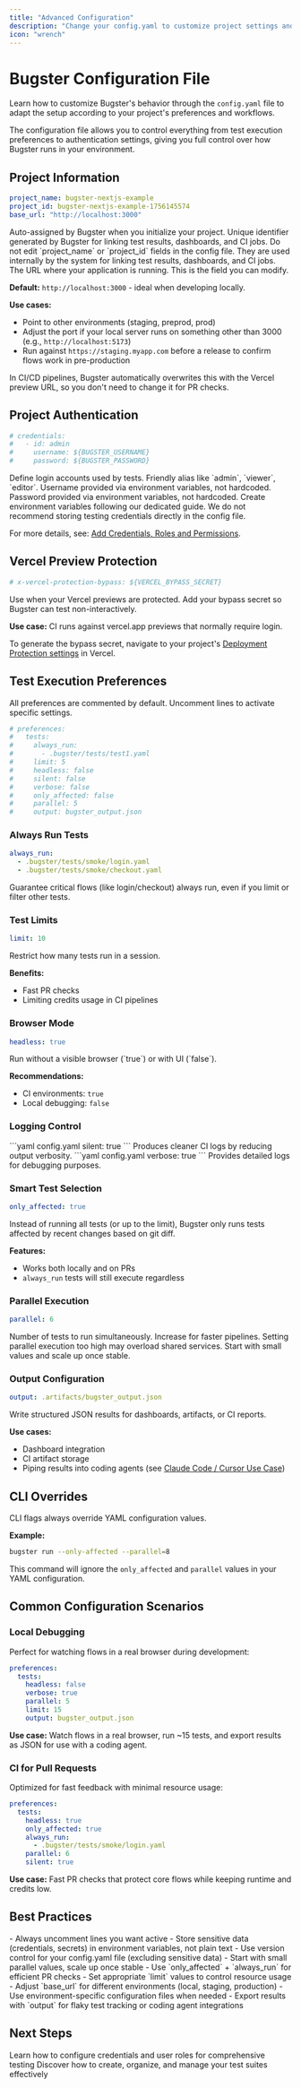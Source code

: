 ```yaml
---
title: "Advanced Configuration"
description: "Change your config.yaml to customize project settings and test execution preferences"
icon: "wrench"
---
```


# Bugster Configuration File

Learn how to customize Bugster's behavior through the `config.yaml` file to adapt the setup according to your project's preferences and workflows.

The configuration file allows you to control everything from test execution preferences to authentication settings, giving you full control over how Bugster runs in your environment.

## Project Information

```yaml config.yaml
project_name: bugster-nextjs-example
project_id: bugster-nextjs-example-1756145574
base_url: "http://localhost:3000"
```

<ResponseField name="project_name" type="string">
Auto-assigned by Bugster when you initialize your project.
</ResponseField>

<ResponseField name="project_id" type="string">
Unique identifier generated by Bugster for linking test results, dashboards, and CI jobs.
</ResponseField>

<Warning>
Do not edit `project_name` or `project_id` fields in the config file. They are used internally by the system for linking test results, dashboards, and CI jobs.
</Warning>

<ResponseField name="base_url" type="string">
The URL where your application is running. This is the field you can modify.

**Default:** `http://localhost:3000` - ideal when developing locally.

**Use cases:**
- Point to other environments (staging, preprod, prod)
- Adjust the port if your local server runs on something other than 3000 (e.g., `http://localhost:5173`)
- Run against `https://staging.myapp.com` before a release to confirm flows work in pre-production

<Note>
In CI/CD pipelines, Bugster automatically overwrites this with the Vercel preview URL, so you don't need to change it for PR checks.
</Note>
</ResponseField>

## Project Authentication

```yaml config.yaml
# credentials:
#   - id: admin
#     username: ${BUGSTER_USERNAME}
#     password: ${BUGSTER_PASSWORD}
```

<ResponseField name="credentials" type="array">
Define login accounts used by tests.

<Expandable title="Credentials Properties">
  <ResponseField name="id" type="string">
    Friendly alias like `admin`, `viewer`, `editor`.
  </ResponseField>
  
  <ResponseField name="username" type="string">
    Username provided via environment variables, not hardcoded.
  </ResponseField>
  
  <ResponseField name="password" type="string">
    Password provided via environment variables, not hardcoded.
  </ResponseField>
</Expandable>
</ResponseField>

<Tip>
Create environment variables following our dedicated guide. We do not recommend storing testing credentials directly in the config file.
</Tip>

For more details, see: [Add Credentials, Roles and Permissions](/guides/test-management/credentials-and-roles).

## Vercel Preview Protection

```yaml config.yaml
# x-vercel-protection-bypass: ${VERCEL_BYPASS_SECRET}
```

<ResponseField name="x-vercel-protection-bypass" type="string">
Use when your Vercel previews are protected. Add your bypass secret so Bugster can test non-interactively.

**Use case:** CI runs against vercel.app previews that normally require login.

To generate the bypass secret, navigate to your project's [Deployment Protection settings](https://vercel.com/d?to=%2F%5Bteam%5D%2F%5Bproject%5D%2Fsettings%2Fdeployment-protection&title=Deployment+Protection+settings) in Vercel.
</ResponseField>

## Test Execution Preferences

All preferences are commented by default. Uncomment lines to activate specific settings.

```yaml config.yaml
# preferences:
#   tests:
#     always_run:
#       - .bugster/tests/test1.yaml
#     limit: 5
#     headless: false
#     silent: false
#     verbose: false
#     only_affected: false
#     parallel: 5
#     output: bugster_output.json
```

### Always Run Tests

```yaml config.yaml
always_run:
  - .bugster/tests/smoke/login.yaml
  - .bugster/tests/smoke/checkout.yaml
```

<ResponseField name="always_run" type="array">
Guarantee critical flows (like login/checkout) always run, even if you limit or filter other tests.
</ResponseField>

### Test Limits

```yaml config.yaml
limit: 10
```

<ResponseField name="limit" type="integer">
Restrict how many tests run in a session.

**Benefits:**
- Fast PR checks
- Limiting credits usage in CI pipelines
</ResponseField>

### Browser Mode

```yaml config.yaml
headless: true
```

<ResponseField name="headless" type="boolean">
Run without a visible browser (`true`) or with UI (`false`).

**Recommendations:**
- CI environments: `true`
- Local debugging: `false`
</ResponseField>

### Logging Control

<Tabs>
<Tab title="Silent Mode">
```yaml config.yaml
silent: true
```

<ResponseField name="silent" type="boolean">
Produces cleaner CI logs by reducing output verbosity.
</ResponseField>
</Tab>

<Tab title="Verbose Mode">
```yaml config.yaml
verbose: true
```

<ResponseField name="verbose" type="boolean">
Provides detailed logs for debugging purposes.
</ResponseField>
</Tab>
</Tabs>

### Smart Test Selection

```yaml config.yaml
only_affected: true
```

<ResponseField name="only_affected" type="boolean">
Instead of running all tests (or up to the limit), Bugster only runs tests affected by recent changes based on git diff.

**Features:**
- Works both locally and on PRs
- `always_run` tests will still execute regardless
</ResponseField>

### Parallel Execution

```yaml config.yaml
parallel: 6
```

<ResponseField name="parallel" type="integer">
Number of tests to run simultaneously. Increase for faster pipelines.
</ResponseField>

<Warning>
Setting parallel execution too high may overload shared services. Start with small values and scale up once stable.
</Warning>

### Output Configuration

```yaml config.yaml
output: .artifacts/bugster_output.json
```

<ResponseField name="output" type="string">
Write structured JSON results for dashboards, artifacts, or CI reports.

**Use cases:**
- Dashboard integration
- CI artifact storage
- Piping results into coding agents (see [Claude Code / Cursor Use Case](/guides/coding-agents))
</ResponseField>

## CLI Overrides

<Info>
CLI flags always override YAML configuration values.
</Info>

**Example:**
```bash
bugster run --only-affected --parallel=8
```

This command will ignore the `only_affected` and `parallel` values in your YAML configuration.

## Common Configuration Scenarios

### Local Debugging

Perfect for watching flows in a real browser during development:

```yaml config.yaml
preferences:
  tests:
    headless: false
    verbose: true
    parallel: 5
    limit: 15
    output: bugster_output.json
```

**Use case:** Watch flows in a real browser, run ~15 tests, and export results as JSON for use with a coding agent.

### CI for Pull Requests

Optimized for fast feedback with minimal resource usage:

```yaml config.yaml
preferences:
  tests:
    headless: true
    only_affected: true
    always_run:
      - .bugster/tests/smoke/login.yaml
    parallel: 6
    silent: true
```

**Use case:** Fast PR checks that protect core flows while keeping runtime and credits low.

## Best Practices

<AccordionGroup>
<Accordion title="Configuration Management">
- Always uncomment lines you want active
- Store sensitive data (credentials, secrets) in environment variables, not plain text
- Use version control for your config.yaml file (excluding sensitive data)
</Accordion>

<Accordion title="Performance Optimization">
- Start with small parallel values, scale up once stable
- Use `only_affected` + `always_run` for efficient PR checks
- Set appropriate `limit` values to control resource usage
</Accordion>

<Accordion title="Environment Strategy">
- Adjust `base_url` for different environments (local, staging, production)
- Use environment-specific configuration files when needed
- Export results with `output` for flaky test tracking or coding agent integrations
</Accordion>
</AccordionGroup>

## Next Steps

<CardGroup cols={2}>
<Card title="Authentication Setup" icon="key" href="/guides/authentication">
  Learn how to configure credentials and user roles for comprehensive testing
</Card>

<Card title="Test Management" icon="list-check" href="/guides/test-management/test-crud">
  Discover how to create, organize, and manage your test suites effectively
</Card>
</CardGroup>
